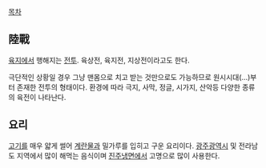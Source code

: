 [[목차]]
== 陸戰 ==
[[육지]]에서 행해지는 [[전투]]. 육상전, 육지전, 지상전이라고도 한다. 

극단적인 상황일 경우 그냥 맨몸으로 치고 받는 것만으로도 가능하므로 원시시대(...)부터 존재한 전투의 형태이다. 환경에 따라 극지, 사막, 정글, 시가지, 산악등 다양한 종류의 육전이 나타난다.

== 요리 ==
[[고기]]를 매우 얇게 썰어 [[계란]]물과 밀가루를 입히고 구운 요리이다. [[광주광역시]] 및 전라남도 지역에서 많이 해먹는 음식이며 [[진주냉면]]에서 고명으로 많이 사용한다. 
